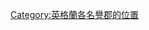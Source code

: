 {{Image label begin|image=Derb.svg|width={{{width|750}}}|float={{{float|none}}}}}

{{Image label|x=-357|y=-103|scale={{{width|-1}}}|text=[[諾森伯蘭]]}}
{{Image label|x=-449|y=-140|scale={{{width|-1}}}|text=←[[泰恩-威爾]]}}
{{Image label|x=-375|y=-185|scale={{{width|-1}}}|text=[[達勒姆郡|達勒姆]]}}
{{Image label|x=-270|y=-200|scale={{{width|-1}}}|text=[[坎布里亞]]}}
{{Image label|x=-315|y=-317|scale={{{width|-1}}}|text=[[蘭開夏]]}}
{{Image label|x=-405|y=-262|scale={{{width|-1}}}|text=[[北約克郡|北約克]]}}
{{Image label|x=-494|y=-311|scale={{{width|-1}}}|text=[[東約克郡]]}}
{{Image label|x=-420|y=-380|scale={{{width|-1}}}|text=[[南約克郡|南約克]]}}
{{Image label|x=-395|y=-337|scale={{{width|-1}}}|text=[[西約克郡|西約克]]}}
{{Image label|x=-331|y=-360|scale={{{width|-1}}}|text=[[大曼徹斯特郡|大曼徹<br>{{space|2}}斯特]]}}
{{Image label|x=-195|y=-388|scale={{{width|-1}}}|text=[[默西賽德]]→}}
{{Image label|x=-328|y=-410|scale={{{width|-1}}}|text=[[柴郡]]}}
{{Image label|x=-456|y=-434|scale={{{width|-1}}}|text=[[諾丁漢郡|諾丁漢]]}}
{{Image label|x=-538|y=-400|scale={{{width|-1}}}|text=[[林肯郡|林肯]]}}
{{Image label small|x=-507|y=-496|scale={{{width|-1}}}|text=[[拉特蘭郡|拉特<br>蘭]]}}
{{Image label|x=-447|y=-498|scale={{{width|-1}}}|text=[[萊斯特郡|萊斯特]]}}
{{Image label|x=-367|y=-461|scale={{{width|-1}}}|text=[[斯塔福德郡|斯塔<br>福德]]}}
{{Image label|x=-301|y=-501|scale={{{width|-1}}}|text=[[什羅普郡|什羅普]]}}
{{Image label|x=-299|y=-581|scale={{{width|-1}}}|text=[[赫里福德郡|赫里<br>福德]]}}
{{Image label|x=-360|y=-560|scale={{{width|-1}}}|text=[[伍斯特郡|伍斯<br>{{space|1}}特]]}}
{{Image label small|x=-380|y=-518|scale={{{width|-1}}}|text=[[西米德蘭茲郡|西米德<br>蘭茲]]}}
{{Image label|x=-406|y=-564|scale={{{width|-1}}}|text=[[沃里克郡|沃里克]]}}
{{Image label|x=-468|y=-547|scale={{{width|-1}}}|text=[[北安普敦郡|北安普敦]]}}
{{Image label|x=-558|y=-548|scale={{{width|-1}}}|text=[[劍橋郡|劍橋]]}}
{{Image label|x=-650|y=-489|scale={{{width|-1}}}|text=[[諾福克]]}}
{{Image label|x=-660|y=-572|scale={{{width|-1}}}|text=[[薩福克]]}}
{{Image label|x=-610|y=-619|scale={{{width|-1}}}|text=[[埃塞克斯郡|埃塞克斯]]}}
{{Image label|x=-550|y=-613|scale={{{width|-1}}}|text=[[赫特福德郡|赫特<br>福德]]}}
{{Image label|x=-523|y=-575|scale|scale={{{width|-1}}}|text=[[貝德福德郡|貝德<br>福德]]}}
{{Image label|x=-494|y=-606|scale={{{width|-1}}}|text=[[白金漢郡|白<br>金<br>{{space|1}}漢]]}}
{{Image label|x=-431|y=-645|scale={{{width|-1}}}|text=[[牛津郡|牛津]]}}
{{Image label|x=-350|y=-634|scale={{{width|-1}}}|text=[[格洛斯特郡|格洛斯特]]}}
{{Image label|x=-232|y=-675|scale={{{width|-1}}}|text=[[布里斯托]]→}}
{{Image label|x=-268|y=-745|scale={{{width|-1}}}|text=[[薩默塞特郡|薩默塞特]]}}
{{Image label|x=-376|y=-704|scale={{{width|-1}}}|text=[[威爾特郡|威爾特]]}}
{{Image label|x=-444|y=-687|scale={{{width|-1}}}|text=[[伯克郡|伯克]]}}
{{Image label|x=-550|y=-675|scale={{{width|-1}}}|text=[[大倫敦]]}}
{{Image label|x=-635|y=-718|scale={{{width|-1}}}|text=[[肯特郡|肯特]]}}
{{Image label|x=-592|y=-751|scale={{{width|-1}}}|text=[[東薩塞克斯|東薩<br>塞克斯]]}}
{{Image label|x=-512|y=-755|scale={{{width|-1}}}|text=[[西薩塞克斯|西薩<br>塞克斯]]}}
{{Image label|x=-524|y=-715|scale={{{width|-1}}}|text=[[薩里郡|薩里]]}}
{{Image label|x=-451|y=-748|scale={{{width|-1}}}|text=[[漢普郡|漢普]]}}
{{Image label|x=-439|y=-836|scale={{{width|-1}}}|text=　↑　<br>[[懷特島]]}}
{{Image label|x=-324|y=-790|scale={{{width|-1}}}|text=[[多塞特郡|多塞特]]}}
{{Image label|x=-186|y=-789|scale={{{width|-1}}}|text=[[德文郡|德文]]}}
{{Image label|x=-105|y=-837|scale={{{width|-1}}}|text=[[康沃爾]]}}
{{Image label|x=-40|y=-500|scale={{{width|-1}}}|text=*圖中未顯示[[倫敦市]]*}}

{{Image label end}}<noinclude>
[[Category:英格蘭各名譽郡的位置]]
</noinclude>